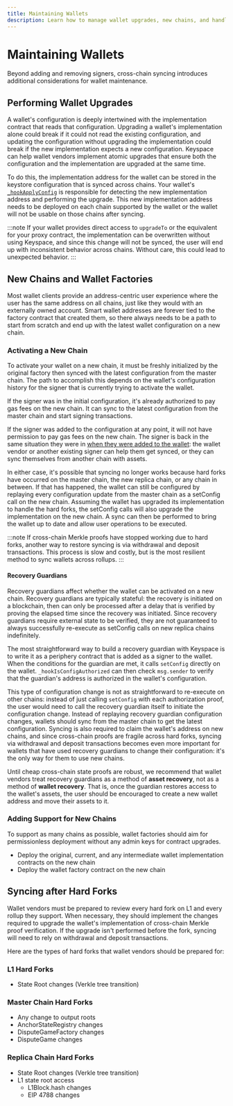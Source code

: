 ```yaml
---
title: Maintaining Wallets
description: Learn how to manage wallet upgrades, new chains, and handle hard forks
---
```


# Maintaining Wallets

Beyond adding and removing signers, cross-chain syncing introduces additional considerations for wallet maintenance.

## Performing Wallet Upgrades

A wallet's configuration is deeply intertwined with the implementation contract that reads that configuration. Upgrading a wallet's implementation alone could break if it could not read the existing configuration, and updating the configuration without upgrading the implementation could break if the new implementation expects a new configuration. Keyspace can help wallet vendors implement atomic upgrades that ensure both the configuration and the implementation are upgraded at the same time.

To do this, the implementation address for the wallet can be stored in the keystore configuration that is synced across chains. Your wallet's [`_hookApplyConfig`](/keystore-basics#_hookapplynewconfig) is responsible for detecting the new implementation address and performing the upgrade. This new implementation address needs to be deployed on each chain supported by the wallet or the wallet will not be usable on those chains after syncing.

:::note
If your wallet provides direct access to `upgradeTo` or the equivalent for your proxy contract, the implementation can be overwritten without using Keyspace, and since this change will not be synced, the user will end up with inconsistent behavior across chains. Without care, this could lead to unexpected behavior.
:::

## New Chains and Wallet Factories

Most wallet clients provide an address-centric user experience where the user has the same address on all chains, just like they would with an externally owned account. Smart wallet addresses are forever tied to the factory contract that created them, so there always needs to be a path to start from scratch and end up with the latest wallet configuration on a new chain.

### Activating a New Chain

To activate your wallet on a new chain, it must be freshly initialized by the original factory then synced with the latest configuration from the master chain. The path to accomplish this depends on the wallet's configuration history for the signer that is currently trying to activate the wallet.

If the signer was in the initial configuration, it's already authorized to pay gas fees on the new chain. It can sync to the latest configuration from the master chain and start signing transactions.

If the signer was added to the configuration at any point, it will not have permission to pay gas fees on the new chain. The signer is back in the same situation they were in [when they were added to the wallet](/using-new-signers): the wallet vendor or another existing signer can help them get synced, or they can sync themselves from another chain with assets.

In either case, it's possible that syncing no longer works because hard forks have occurred on the master chain, the new replica chain, or any chain in between. If that has happened, the wallet can still be configured by replaying every configuration update from the master chain as a setConfig call on the new chain. Assuming the wallet has upgraded its implementation to handle the hard forks, the setConfig calls will also upgrade the implementation on the new chain. A sync can then be performed to bring the wallet up to date and allow user operations to be executed.

:::note
If cross-chain Merkle proofs have stopped working due to hard forks, another way to restore syncing is via withdrawal and deposit transactions. This process is slow and costly, but is the most resilient method to sync wallets across rollups.
:::

#### Recovery Guardians

Recovery guardians affect whether the wallet can be activated on a new chain. Recovery guardians are typically stateful: the recovery is initiated on a blockchain, then can only be processed after a delay that is verified by proving the elapsed time since the recovery was initiated. Since recovery guardians require external state to be verified, they are not guaranteed to always successfully re-execute as setConfig calls on new replica chains indefinitely.

The most straightforward way to build a recovery guardian with Keyspace is to write it as a periphery contract that is added as a signer to the wallet. When the conditions for the guardian are met, it calls `setConfig` directly on the wallet. `_hookIsConfigAuthorized` can then check `msg.sender` to verify that the guardian's address is authorized in the wallet's configuration.

This type of configuration change is not as straightforward to re-execute on other chains: instead of just calling `setConfig` with each authorization proof, the user would need to call the recovery guardian itself to initiate the configuration change. Instead of replaying recovery guardian configuration changes, wallets should sync from the master chain to get the latest configuration. Syncing is also required to claim the wallet's address on new chains, and since cross-chain proofs are fragile across hard forks, syncing via withdrawal and deposit transactions becomes even more important for wallets that have used recovery guardians to change their configuration: it's the only way for them to use new chains.

Until cheap cross-chain state proofs are robust, we recommend that wallet vendors treat recovery guardians as a method of **asset recovery**, not as a method of **wallet recovery**. That is, once the guardian restores access to the wallet's assets, the user should be encouraged to create a new wallet address and move their assets to it.

### Adding Support for New Chains

To support as many chains as possible, wallet factories should aim for permissionless deployment without any admin keys for contract upgrades.

* Deploy the original, current, and any intermediate wallet implementation contracts on the new chain
* Deploy the wallet factory contract on the new chain

## Syncing after Hard Forks

Wallet vendors must be prepared to review every hard fork on L1 and every rollup they support. When necessary, they should implement the changes required to upgrade the wallet's implementation of cross-chain Merkle proof verification. If the upgrade isn't performed before the fork, syncing will need to rely on withdrawal and deposit transactions.

Here are the types of hard forks that wallet vendors should be prepared for:

### L1 Hard Forks

* State Root changes (Verkle tree transition)

### Master Chain Hard Forks

* Any change to output roots
* AnchorStateRegistry changes
* DisputeGameFactory changes
* DisputeGame changes

### Replica Chain Hard Forks

* State Root changes (Verkle tree transition)
* L1 state root access
  * L1Block.hash changes
  * EIP 4788 changes
